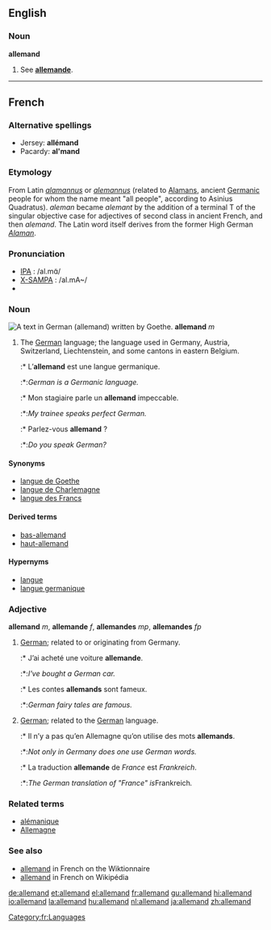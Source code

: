 {{see|Allemand}}
==English==

===Noun===
'''allemand'''

# See '''[[allemande]]'''.

----

==French==

===Alternative spellings===
* Jersey: '''allémand'''
* Pacardy: '''al'mand'''

===Etymology===
From Latin ''[[alamannus]]'' or ''[[alemannus]]'' (related to [[Alaman]]s, ancient [[Germanic]] people for whom the name meant "all people", according to Asinius Quadratus). ''aleman'' became ''alemant'' by the addition of a terminal T of the singular objective case for adjectives of second class in ancient French, and then ''alemand''. The Latin word itself derives from the former High German ''[[Alaman]]''.

===Pronunciation===
*[[IPA]] : /al.mɑ̃/
*[[X-SAMPA]] : /al.mA~/
*{{audio|fr-allemand-fr FR-Paris.ogg|Audio (Parisian)}}

===Noun===
[[Image:Goethe Faust Opening Fraktur 20052706.jpg|thumb|A text in German ('''allemand''') written by Goethe.]]
'''allemand''' ''m''

# The [[German]] language; the language used in Germany, Austria, Switzerland, Liechtenstein, and some cantons in eastern Belgium.
#:* L’'''allemand''' est une langue germanique.
#:*:''German is a Germanic language.''
#:* Mon stagiaire parle un '''allemand''' impeccable.
#:*:''My trainee speaks perfect German.''
#:* Parlez-vous '''allemand''' ?
#:*:''Do you speak German?''

====Synonyms====
* [[langue de Goethe]]
* [[langue de Charlemagne]]
* [[langue des Francs]]

====Derived terms====
* [[bas-allemand]]
* [[haut-allemand]]

====Hypernyms====
* [[langue]]
* [[langue germanique]]

===Adjective===
'''allemand''' ''m'', '''allemande''' ''f'', '''allemandes''' ''mp'', '''allemandes''' ''fp''

# [[German]]; related to or originating from Germany.
#:* J’ai acheté une voiture '''allemande'''.
#:*:''I've bought a German car.''
#:* Les contes '''allemands''' sont fameux.
#:*:''German fairy tales are famous.''
# [[German]]; related to the [[German]] language.
#:* Il n’y a pas qu’en Allemagne qu’on utilise des mots '''allemands'''.
#:*:''Not only in Germany does one use German words.''
#:* La traduction '''allemande''' de ''France'' est ''Frankreich''.
#:*:''The German translation of "France" is ''Frankreich''.''

===Related terms===
*[[alémanique]]
*[[Allemagne]]

===See also===
* [http://fr.wiktionary.org/wiki/allemand allemand] in French on the Wiktionnaire
* [http://fr.wikipedia.org/wiki/Allemand allemand] in French on Wikipédia

[[Category:fr:Languages]]
[[de:allemand]]
[[et:allemand]]
[[el:allemand]]
[[fr:allemand]]
[[gu:allemand]]
[[hi:allemand]]
[[io:allemand]]
[[la:allemand]]
[[hu:allemand]]
[[nl:allemand]]
[[ja:allemand]]
[[zh:allemand]]